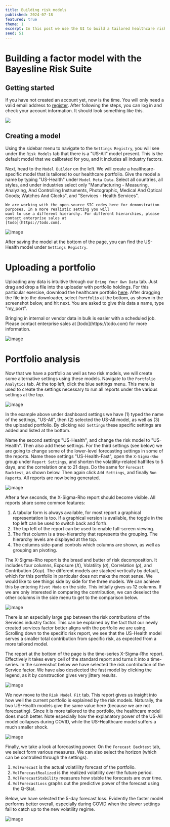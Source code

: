 ```yaml
---
title: Building risk models
published: 2024-07-18
featured: true
theme: 1
excerpt: In this post we use the UI to build a tailored healthcare risk model, and compare it to a benchmark model. We will create two version with different forecasting settings and see how they fare on various benchmarks.
seed: 51
---
```



# Building a factor model with the Bayesline Risk Suite

## Getting started

If you have not created an account yet, now is the time. You will only need a valid email address to [register](https://app.bayesline.com/). After following the steps, you can log in and check your account information. It should look something like this.

<Img src="1_account_info.png" deviceBorder />

## Creating a model

Using the sidebar menu to navigate to the `Settings Registry`, you will see under the `Risk Models` tab that there is a "US-All" model present. This is the default model that we calibrated for you, and it includes all industry factors.

Next, head to the `Model Builder` on the left. We will create a healthcare-specific model that is tailored to our healthcare portfolio. Give the model a name by typing "US-Health" under `Model Meta Data`. Select all countries, all styles, and under industries select only "Manufacturing - Measuring, Analyzing, And Controlling Instruments, Photographic, Medical And Optical Goods; Watches And Clocks", and "Services - Health Services".

<aside>

    We are working with the open-source SIC codes here for demonstration purposes. In a more realistic setting you will
    want to use a different hierarchy. For different hierarchies, please contact enterprise sales at
    [todo](https://todo.com).

</aside>

![image](2_model_builder.png)

After saving the model at the bottom of the page, you can find the US-Health model under `Settings Registry`.

# Uploading a portfolio

Uploading any data is intuitive through our `Bring Your Own Data` tab. Just drag and drop a file into the uploader with portfolio holdings. For this particular exercise, download the healthcare portfolio [here](todo). After dragging the file into the downloader, select `Portfolio` at the bottom, as shown in the screenshot below, and hit next. You are asked to give this data a name, type "my_port".

<aside>
  <p>
    Bringing in internal or vendor data in bulk is easier with a scheduled job. Please contact enterprise sales at
    [todo](https://todo.com) for more information.
  </p>
</aside>

![image](3_byod.png)

# Portfolio analysis

Now that we have a portfolio as well as two risk models, we will create some alternative settings using these models. Navigate to the `Portfolio Analytics` tab. At the top left, click the blue settings menu. This menu is used to create the settings necessary to run all reports under the various settings at the top.

![image](4_portfolio_analytics_settings.png)

In the example above under dashboard settings we have (1) typed the name of the settings, "US-All", then (2) selected the US-All model, as well as (3) the uploaded portfolio. By clicking `Add Settings` these specific settings are added and listed at the bottom.

Name the second settings "US-Health", and change the risk model to "US-Health". Then also add these settings. For the third settings (see below) we are going to change some of the lower-level forecasting settings in some of the reports. Name these settings "US-Health-Fast", open the `X-Sigma-Rho` group under `Report Settings`, and shorten the volatility-related halflifes to 5 days, and the correlation one to 21 days. Do the same for `Forecast Backtest`, as shown below. Then again click `Add Settings`, and finally `Run Reports`. All reports are now being generated.

![image](5_portfolio_analytics_settings_fast.png)

After a few seconds, the X-Sigma-Rho report should become visible. All reports share some common features:

1. A tabular form is always available, for most report a graphical representation is too. If a graphical version is available, the toggle in the top left can be used to switch back and forth.
2. The top left of the report can be used to enable full-screen viewing.
3. The first column is a tree-hierarchy that represents the grouping. The hierarchy levels are displayed at the top.
4. The columns side-panel controls which columns are shown, as well as grouping an pivoting.

The X-Sigma-Rho report is the bread and butter of risk decomposition. It includes four columns, Exposure ($X$), Volatility ($\sigma$), Correlation ($\rho$), and Contribution ($X\sigma\rho$). The different models are stacked vertically by default, which for this portfolio in particular does not make the most sense. We would like to see things side by side for the three models. We can achieve this by entering `Pivot Mode` on the side. This initially gives us 12 columns. If we are only interested in comparing the contribution, we can deselect the other columns in the side menu to get to the comparison below.

![image](6_portfolio_analytics_xsr.png)

There is an especially large gap between the risk contributions of the Services industry factor. This can be explained by the fact that our newly created services factor better aligns with the portfolio we are using. Scrolling down to the specific risk report, we see that the US-Health model serves a smaller total contribution from specific risk, as expected from a more tailored model.

The report at the bottom of the page is the time-series X-Sigma-Rho report. Effectively it takes every cell of the standard report and turns it into a time-series. In the screenshot below we have selected the risk contribution of the Service factor. We have also deselected the fast model by clicking the legend, as it by construction gives very jittery results.

![image](7_portfolio_analytics_ts_xsr.png)

We now move to the `Risk Model Fit` tab. This report gives us insight into how well the current portfolio is explained by the risk models. Naturally, the two US-Health models give the same value here (because we are not forecasting). Since it is more tailored to the portfolio, the healthcare model does much better. Note especially how the explanatory power of the US-All model collapses during COVID, while the US-Healthcare model suffers a much smaller shock.

![image](8_portfolio_analytics_risk_model_fit.png)

Finally, we take a look at forecasting power. On the `Forecast Backtest` tab, we select form various measures. We can also select the horizon (which can be controlled through the settings).

1. `VolForecast` is the actual volatililty forecast of the portfolio.
2. `VolForecastRealized` is the realized volatility over the future period.
3. `VolForecastStability` measures how stable the forecasts are over time.
4. `VolForecastLoss` graphs out the predictive power of the forecast using the Q-Stat.

Below, we have selected the 5-day forecast loss. Evidently the faster model performs better overall, especially during COVID when the slower settings fail to catch up to the new volatility regime.

![image](9_portfolio_analytics_forecast_loss.png)
